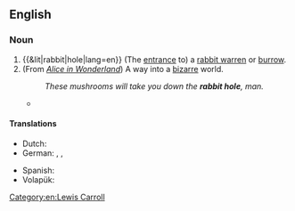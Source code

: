 ==English==
{{wikipedia}}

===Noun===
{{en-noun}}

# {{&lit|rabbit|hole|lang=en}} (The [[entrance]] to) a [[rabbit warren]] or [[burrow]].
# (From ''[[Wikipedia:Alice in Wonderland|Alice in Wonderland]]'') A way into a [[bizarre]] world.
#: ''These mushrooms will take you down the '''rabbit hole''', man. ''
#* {{quote-video
|date=1999-03-31
|title=[[w:The Matrix (film)|The Matrix]]
|people={{w|Laurence Fishburne}}
|role=[[w:Morpheus (The Matrix)|Morpheus]]
|passage=You [[take the red pill]], you stay in Wonderland, and I show you how deep the '''rabbit hole''' goes.
}}

====Translations====
{{trans-top|(entrance to) a rabbit warren or burrow}}
* Dutch: {{t|nl|konijnenhol|n}}
* German: {{t|de|Kaninchenloch|n}}, {{t|de|Kaninchenhöhle|f}}, {{t+|de|Kaninchenbau|m}}
{{trans-mid}}
* Spanish: {{t+|es|madriguera|f}}
* Volapük: {{t|vo|kroligahog}}
{{trans-bottom}}

[[Category:en:Lewis Carroll]]